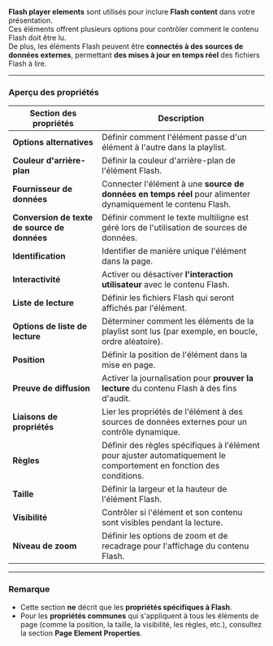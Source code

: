 **Flash player elements** sont utilisés pour inclure **Flash content** dans votre présentation.\
Ces éléments offrent plusieurs options pour contrôler comment le contenu Flash doit être lu.\
De plus, les éléments Flash peuvent être **connectés à des sources de données externes**, permettant **des mises à jour en temps réel** des fichiers Flash à lire.

***

### **Aperçu des propriétés**

| **Section des propriétés**                   | **Description**                                                                                                     |
| -------------------------------------------- | ------------------------------------------------------------------------------------------------------------------- |
| **Options alternatives**                     | Définir comment l'élément passe d'un élément à l'autre dans la playlist.                                            |
| **Couleur d'arrière-plan**                   | Définir la couleur d'arrière-plan de l'élément Flash.                                                               |
| **Fournisseur de données**                   | Connecter l'élément à une **source de données en temps réel** pour alimenter dynamiquement le contenu Flash.        |
| **Conversion de texte de source de données** | Définir comment le texte multiligne est géré lors de l'utilisation de sources de données.                           |
| **Identification**                           | Identifier de manière unique l'élément dans la page.                                                                |
| **Interactivité**                            | Activer ou désactiver **l'interaction utilisateur** avec le contenu Flash.                                          |
| **Liste de lecture**                         | Définir les fichiers Flash qui seront affichés par l'élément.                                                       |
| **Options de liste de lecture**              | Déterminer comment les éléments de la playlist sont lus (par exemple, en boucle, ordre aléatoire).                  |
| **Position**                                 | Définir la position de l'élément dans la mise en page.                                                              |
| **Preuve de diffusion**                      | Activer la journalisation pour **prouver la lecture** du contenu Flash à des fins d'audit.                          |
| **Liaisons de propriétés**                   | Lier les propriétés de l'élément à des sources de données externes pour un contrôle dynamique.                      |
| **Règles**                                   | Définir des règles spécifiques à l'élément pour ajuster automatiquement le comportement en fonction des conditions. |
| **Taille**                                   | Définir la largeur et la hauteur de l'élément Flash.                                                                |
| **Visibilité**                               | Contrôler si l'élément et son contenu sont visibles pendant la lecture.                                             |
| **Niveau de zoom**                           | Définir les options de zoom et de recadrage pour l'affichage du contenu Flash.                                      |

***

### **Remarque**

* Cette section **ne** décrit que les **propriétés spécifiques à Flash**.
* Pour les **propriétés communes** qui s'appliquent à tous les éléments de page (comme la position, la taille, la visibilité, les règles, etc.), consultez la section **Page Element Properties**.
